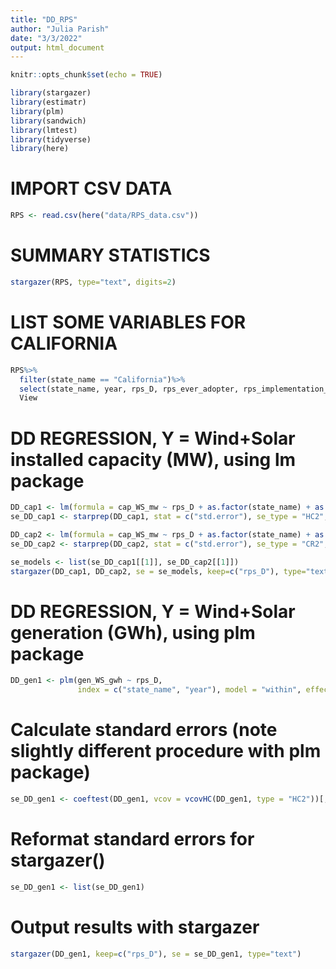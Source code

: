```yaml
---
title: "DD_RPS"
author: "Julia Parish"
date: "3/3/2022"
output: html_document
---
```


```r
knitr::opts_chunk$set(echo = TRUE)
```

```r
library(stargazer)
library(estimatr)
library(plm)
library(sandwich)
library(lmtest)
library(tidyverse)
library(here)
```

# IMPORT CSV DATA 

```r
RPS <- read.csv(here("data/RPS_data.csv"))
```


# SUMMARY STATISTICS

```r
stargazer(RPS, type="text", digits=2)
```

# LIST SOME VARIABLES FOR CALIFORNIA

```r
RPS%>%
  filter(state_name == "California")%>%
  select(state_name, year, rps_D, rps_ever_adopter, rps_implementation_year)%>%
  View
```

# DD REGRESSION, Y = Wind+Solar installed capacity (MW), using lm package

```r
DD_cap1 <- lm(formula = cap_WS_mw ~ rps_D + as.factor(state_name) + as.factor(year), data=RPS)
se_DD_cap1 <- starprep(DD_cap1, stat = c("std.error"), se_type = "HC2", alpha = 0.05) 

DD_cap2 <- lm(formula = cap_WS_mw ~ rps_D + as.factor(state_name) + as.factor(year), data=RPS)
se_DD_cap2 <- starprep(DD_cap2, stat = c("std.error"), se_type = "CR2", clusters=RPS$state_name, alpha = 0.05) 

se_models <- list(se_DD_cap1[[1]], se_DD_cap2[[1]])
stargazer(DD_cap1, DD_cap2, se = se_models, keep=c("rps_D"), type="text")
```

# DD REGRESSION, Y = Wind+Solar generation (GWh), using plm package

```r
DD_gen1 <- plm(gen_WS_gwh ~ rps_D, 
               index = c("state_name", "year"), model = "within", effect = "twoways", data = RPS)
```

# Calculate standard errors (note slightly different procedure with plm package)

```r
se_DD_gen1 <- coeftest(DD_gen1, vcov = vcovHC(DD_gen1, type = "HC2"))[, "Std. Error"]
```

# Reformat standard errors for stargazer()

```r
se_DD_gen1 <- list(se_DD_gen1)
```

# Output results with stargazer

```r
stargazer(DD_gen1, keep=c("rps_D"), se = se_DD_gen1, type="text")
```



